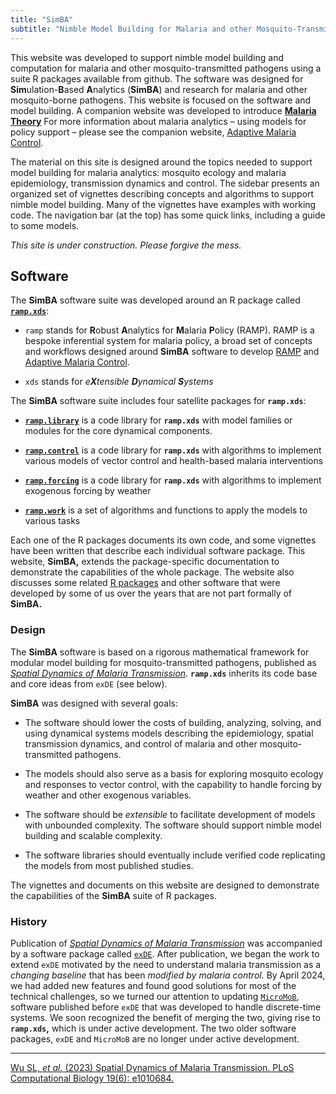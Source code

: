 ```yaml
---
title: "SimBA"
subtitle: "Nimble Model Building for Malaria and other Mosquito-Transmitted Pathogens"
---
```


This website was developed to support nimble model building and computation for malaria and other mosquito-transmitted pathogens using a suite R packages available from github. The software was designed for **Sim**ulation-**B**ased **A**nalytics (**SimBA**) and research for malaria and other mosquito-borne pathogens. This website is focused on the software and model building. A companion website was developed to introduce 
[**Malaria Theory**](https://faculty.washington.edu/smitdave/theory/_site/index.html) 
For more information about malaria analytics -- using models for policy support -- please see the companion website,
[Adaptive Malaria Control](https://faculty.washington.edu/smitdave/ramp/_site/index.html).

The material on this site is designed around the topics needed to support model building for malaria analytics: mosquito ecology and malaria epidemiology, transmission dynamics and control. The sidebar presents an organized set of vignettes describing concepts and algorithms to support nimble model building. Many of the vignettes have examples with working code. The navigation bar (at the top) has some quick links, including a guide to some models.

*This site is under construction. Please forgive the mess.*  

## Software

The **SimBA** software suite was developed around an R package called [**`ramp.xds`**](ramp.xds.html):

-   `ramp` stands for **R**obust **A**nalytics for **M**alaria **P**olicy (RAMP). RAMP is a bespoke inferential system for malaria policy, a broad set of concepts and workflows designed around **SimBA** software to develop 
[RAMP](ramp.html) and 
[Adaptive Malaria Control](https://faculty.washington.edu/smitdave/ramp/_site/index.html).

-   `xds` stands for *e**X**tensible **D**ynamical **S**ystems*

The **SimBA** software suite includes four satellite packages for **`ramp.xds`**:

-   [**`ramp.library`**](ramp.library.html) is a code library for **`ramp.xds`** with model families or modules for the core dynamical components.

-   [**`ramp.control`**](ramp.control.html) is a code library for **`ramp.xds`** with algorithms to implement various models of vector control and health-based malaria interventions

-   [**`ramp.forcing`**](ramp.forcing.html) is a code library for **`ramp.xds`** with algorithms to implement exogenous forcing by weather

-   [**`ramp.work`**](ramp.work.html) is a set of algorithms and functions to apply the models to various tasks

Each one of the R packages documents its own code, and some vignettes have been written that describe each individual software package. This website, **SimBA,** extends the package-specific documentation to demonstrate the capabilities of the whole package. The website also discusses some related [R packages](Rpackages.html) and other software that were developed by some of us over the years that are not part formally of **SimBA.**

### Design

The **SimBA** software is based on a rigorous mathematical framework for modular model building for mosquito-transmitted pathogens, published as [*Spatial Dynamics of Malaria Transmission*](https://journals.plos.org/ploscompbiol/article?id=10.1371/journal.pcbi.1010684). **`ramp.xds`** inherits its code base and core ideas from `exDE` (see below).

**SimBA** was designed with several goals:

-   The software should lower the costs of building, analyzing, solving, and using dynamical systems models describing the epidemiology, spatial transmission dynamics, and control of malaria and other mosquito-transmitted pathogens.

-   The models should also serve as a basis for exploring mosquito ecology and responses to vector control, with the capability to handle forcing by weather and other exogenous variables.

-   The software should be *extensible* to facilitate development of models with unbounded complexity. The software should support nimble model building and scalable complexity.

-   The software libraries should eventually include verified code replicating the models from most published studies.

The vignettes and documents on this website are designed to demonstrate the capabilities of the **SimBA** suite of R packages.

### History

Publication of [*Spatial Dynamics of Malaria Transmission*](https://journals.plos.org/ploscompbiol/article?id=10.1371/journal.pcbi.1010684) was accompanied by a software package called [`exDE`](https://dd-harp.github.io/exDE/). After publication, we began the work to extend `exDE` motivated by the need to understand malaria transmission as a *changing baseline* that has been *modified by malaria control.* By April 2024, we had added new features and found good solutions for most of the technical challenges, so we turned our attention to updating [`MicroMoB`](https://dd-harp.github.io/MicroMoB/), software published before `exDE` that was developed to handle discrete-time systems. We soon recognized the benefit of merging the two, giving rise to **`ramp.xds`,** which is under active development. The two older software packages, `exDE` and `MicroMoB` are no longer under active development.

------------------------------------------------------------------------

[Wu SL, *et al.* (2023) Spatial Dynamics of Malaria Transmission. PLoS Computational Biology 19(6): e1010684.](https://journals.plos.org/ploscompbiol/article?id=10.1371/journal.pcbi.1010684)
